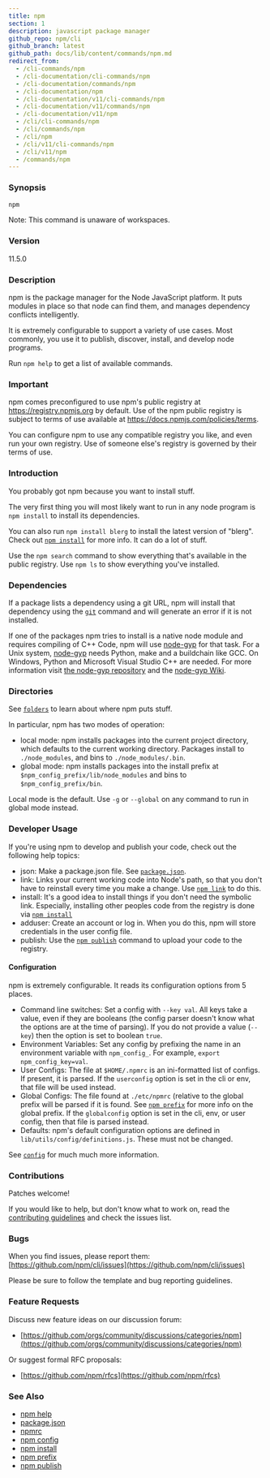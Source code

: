 ```yaml
---
title: npm
section: 1
description: javascript package manager
github_repo: npm/cli
github_branch: latest
github_path: docs/lib/content/commands/npm.md
redirect_from:
  - /cli-commands/npm
  - /cli-documentation/cli-commands/npm
  - /cli-documentation/commands/npm
  - /cli-documentation/npm
  - /cli-documentation/v11/cli-commands/npm
  - /cli-documentation/v11/commands/npm
  - /cli-documentation/v11/npm
  - /cli/cli-commands/npm
  - /cli/commands/npm
  - /cli/npm
  - /cli/v11/cli-commands/npm
  - /cli/v11/npm
  - /commands/npm
---
```


### Synopsis

```bash
npm
```

Note: This command is unaware of workspaces.

### Version

11.5.0

### Description

npm is the package manager for the Node JavaScript platform. It puts modules in place so that node can find them, and manages dependency conflicts intelligently.

It is extremely configurable to support a variety of use cases. Most commonly, you use it to publish, discover, install, and develop node programs.

Run `npm help` to get a list of available commands.

### Important

npm comes preconfigured to use npm's public registry at https://registry.npmjs.org by default. Use of the npm public registry is subject to terms of use available at https://docs.npmjs.com/policies/terms.

You can configure npm to use any compatible registry you like, and even run your own registry. Use of someone else's registry is governed by their terms of use.

### Introduction

You probably got npm because you want to install stuff.

The very first thing you will most likely want to run in any node program is `npm install` to install its dependencies.

You can also run `npm install blerg` to install the latest version of "blerg". Check out [`npm install`](/cli/v11/commands/npm-install) for more info. It can do a lot of stuff.

Use the `npm search` command to show everything that's available in the public registry. Use `npm ls` to show everything you've installed.

### Dependencies

If a package lists a dependency using a git URL, npm will install that dependency using the [`git`](https://github.com/git-guides/install-git) command and will generate an error if it is not installed.

If one of the packages npm tries to install is a native node module and requires compiling of C++ Code, npm will use [node-gyp](https://github.com/nodejs/node-gyp) for that task. For a Unix system, [node-gyp](https://github.com/nodejs/node-gyp) needs Python, make and a buildchain like GCC. On Windows, Python and Microsoft Visual Studio C++ are needed. For more information visit [the node-gyp repository](https://github.com/nodejs/node-gyp) and the [node-gyp Wiki](https://github.com/nodejs/node-gyp/wiki).

### Directories

See [`folders`](/cli/v11/configuring-npm/folders) to learn about where npm puts stuff.

In particular, npm has two modes of operation:

- local mode: npm installs packages into the current project directory, which defaults to the current working directory. Packages install to `./node_modules`, and bins to `./node_modules/.bin`.
- global mode: npm installs packages into the install prefix at `$npm_config_prefix/lib/node_modules` and bins to `$npm_config_prefix/bin`.

Local mode is the default. Use `-g` or `--global` on any command to run in global mode instead.

### Developer Usage

If you're using npm to develop and publish your code, check out the following help topics:

- json: Make a package.json file. See [`package.json`](/cli/v11/configuring-npm/package-json).
- link: Links your current working code into Node's path, so that you don't have to reinstall every time you make a change. Use [`npm link`](/cli/v11/commands/npm-link) to do this.
- install: It's a good idea to install things if you don't need the symbolic link. Especially, installing other peoples code from the registry is done via [`npm install`](/cli/v11/commands/npm-install)
- adduser: Create an account or log in. When you do this, npm will store credentials in the user config file.
- publish: Use the [`npm publish`](/cli/v11/commands/npm-publish) command to upload your code to the registry.

#### Configuration

npm is extremely configurable. It reads its configuration options from 5 places.

- Command line switches: Set a config with `--key val`. All keys take a value, even if they are booleans (the config parser doesn't know what the options are at the time of parsing). If you do not provide a value (`--key`) then the option is set to boolean `true`.
- Environment Variables: Set any config by prefixing the name in an environment variable with `npm_config_`. For example, `export npm_config_key=val`.
- User Configs: The file at `$HOME/.npmrc` is an ini-formatted list of configs. If present, it is parsed. If the `userconfig` option is set in the cli or env, that file will be used instead.
- Global Configs: The file found at `./etc/npmrc` (relative to the global prefix will be parsed if it is found. See [`npm prefix`](/cli/v11/commands/npm-prefix) for more info on the global prefix. If the `globalconfig` option is set in the cli, env, or user config, then that file is parsed instead.
- Defaults: npm's default configuration options are defined in `lib/utils/config/definitions.js`. These must not be changed.

See [`config`](/cli/v11/using-npm/config) for much much more information.

### Contributions

Patches welcome!

If you would like to help, but don't know what to work on, read the [contributing guidelines](https://github.com/npm/cli/blob/latest/CONTRIBUTING.md) and check the issues list.

### Bugs

When you find issues, please report them: [https://github.com/npm/cli/issues](https://github.com/npm/cli/issues)

Please be sure to follow the template and bug reporting guidelines.

### Feature Requests

Discuss new feature ideas on our discussion forum:

- [https://github.com/orgs/community/discussions/categories/npm](https://github.com/orgs/community/discussions/categories/npm)

Or suggest formal RFC proposals:

- [https://github.com/npm/rfcs](https://github.com/npm/rfcs)

### See Also

- [npm help](/cli/v11/commands/npm-help)
- [package.json](/cli/v11/configuring-npm/package-json)
- [npmrc](/cli/v11/configuring-npm/npmrc)
- [npm config](/cli/v11/commands/npm-config)
- [npm install](/cli/v11/commands/npm-install)
- [npm prefix](/cli/v11/commands/npm-prefix)
- [npm publish](/cli/v11/commands/npm-publish)
